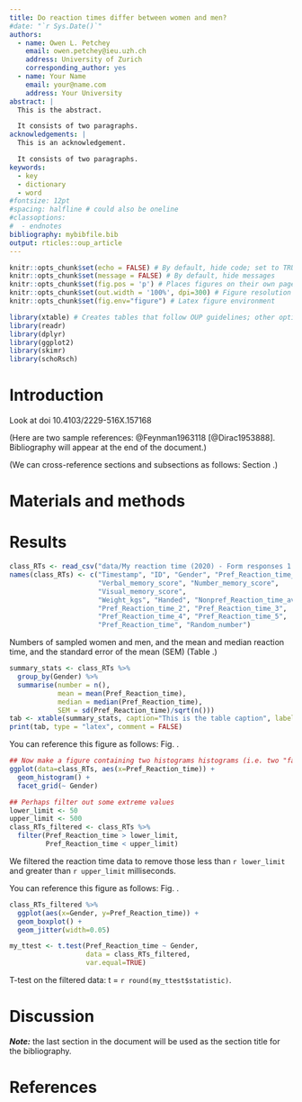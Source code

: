 ```yaml
---
title: Do reaction times differ between women and men?
#date: "`r Sys.Date()`"
authors:
  - name: Owen L. Petchey
    email: owen.petchey@ieu.uzh.ch
    address: University of Zurich
    corresponding_author: yes
  - name: Your Name
    email: your@name.com
    address: Your University
abstract: |
  This is the abstract.

  It consists of two paragraphs.
acknowledgements: |
  This is an acknowledgement.

  It consists of two paragraphs.
keywords:
  - key
  - dictionary
  - word
#fontsize: 12pt
#spacing: halfline # could also be oneline
#classoptions:
#  - endnotes
bibliography: mybibfile.bib
output: rticles::oup_article
---
```


```r
knitr::opts_chunk$set(echo = FALSE) # By default, hide code; set to TRUE to see code
knitr::opts_chunk$set(message = FALSE) # By default, hide messages
knitr::opts_chunk$set(fig.pos = 'p') # Places figures on their own pages
knitr::opts_chunk$set(out.width = '100%', dpi=300) # Figure resolution and size
knitr::opts_chunk$set(fig.env="figure") # Latex figure environment

library(xtable) # Creates tables that follow OUP guidelines; other options, such as kable, may also be workable
library(readr)
library(dplyr)
library(ggplot2)
library(skimr)
library(schoRsch)
```

# Introduction

Look at doi 10.4103/2229-516X.157168

(Here are two sample references: @Feynman1963118 [@Dirac1953888]. Bibliography will appear at the end of the document.)

(We can cross-reference sections and subsections as follows: Section \ref{materials-and-methods}.)


# Materials and methods


# Results

```r
class_RTs <- read_csv("data/My reaction time (2020) - Form responses 1.csv")
names(class_RTs) <- c("Timestamp", "ID", "Gender", "Pref_Reaction_time_1",
                      "Verbal_memory_score", "Number_memory_score",
                      "Visual_memory_score",
                      "Weight_kgs", "Handed", "Nonpref_Reaction_time_ave",
                      "Pref_Reaction_time_2", "Pref_Reaction_time_3", 
                      "Pref_Reaction_time_4", "Pref_Reaction_time_5",
                      "Pref_Reaction_time", "Random_number")
```

Numbers of sampled women and men, and the mean and median reaction time, and the standard error of the mean (SEM) (Table \ref{tab:summary-stats}.)

```r
summary_stats <- class_RTs %>%
  group_by(Gender) %>%
  summarise(number = n(),
            mean = mean(Pref_Reaction_time),
            median = median(Pref_Reaction_time),
            SEM = sd(Pref_Reaction_time)/sqrt(n()))
tab <- xtable(summary_stats, caption="This is the table caption", label="tab:summary-stats")
print(tab, type = "latex", comment = FALSE)
```

You can reference this figure as follows: Fig. \ref{fig:prt-histograms}.

```r
## Now make a figure containing two histograms histograms (i.e. two "facets"), one for each gender
ggplot(data=class_RTs, aes(x=Pref_Reaction_time)) +
  geom_histogram() +
  facet_grid(~ Gender)
```



```r
## Perhaps filter out some extreme values
lower_limit <- 50
upper_limit <- 500
class_RTs_filtered <- class_RTs %>%
  filter(Pref_Reaction_time > lower_limit,
         Pref_Reaction_time < upper_limit)
```

We filtered the reaction time data to remove those less than `r lower_limit` and greater than `r upper_limit` milliseconds.

You can reference this figure as follows: Fig. \ref{fig:prt-boxplot}.


```r
class_RTs_filtered %>%
  ggplot(aes(x=Gender, y=Pref_Reaction_time)) +
  geom_boxplot() +
  geom_jitter(width=0.05)
```

```r
my_ttest <- t.test(Pref_Reaction_time ~ Gender,
                   data = class_RTs_filtered,
                   var.equal=TRUE)
```

T-test on the filtered data: t = `r round(my_ttest$statistic)`.

# Discussion






***Note:*** the last section in the document will be used as the section title for the bibliography.

# References
